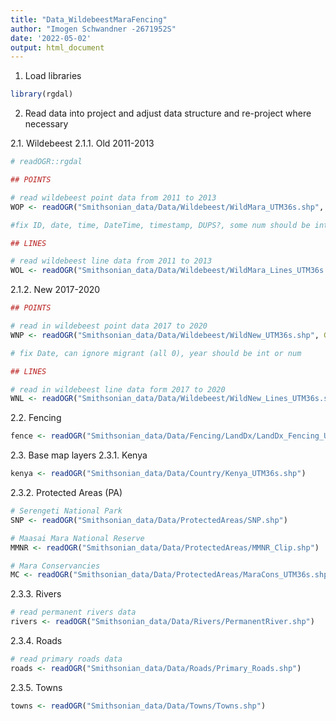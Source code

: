 ```yaml
---
title: "Data_WildebeestMaraFencing"
author: "Imogen Schwandner -2671952S"
date: '2022-05-02'
output: html_document
---
```



1. Load libraries

```r
library(rgdal)
```


2. Read data into project and adjust data structure and re-project where necessary

2.1. Wildebeest
2.1.1. Old 2011-2013

```r
# readOGR::rgdal

## POINTS

# read wildebeest point data from 2011 to 2013
WOP <- readOGR("Smithsonian_data/Data/Wildebeest/WildMara_UTM36s.shp", GDAL1_integer64_policy = TRUE)

#fix ID, date, time, DateTime, timestamp, DUPS?, some num should be int??

```
```r
## LINES

# read wildebeest line data from 2011 to 2013
WOL <- readOGR("Smithsonian_data/Data/Wildebeest/WildMara_Lines_UTM36s.shp")

```



2.1.2. New 2017-2020

```r
## POINTS

# read in wildebeest point data 2017 to 2020
WNP <- readOGR("Smithsonian_data/Data/Wildebeest/WildNew_UTM36s.shp", GDAL1_integer64_policy = TRUE)

# fix Date, can ignore migrant (all 0), year should be int or num
```

```r
## LINES

# read in wildebeest line data form 2017 to 2020
WNL <- readOGR("Smithsonian_data/Data/Wildebeest/WildNew_Lines_UTM36s.shp")
```

2.2. Fencing

```r
fence <- readOGR("Smithsonian_data/Data/Fencing/LandDx/LandDx_Fencing_UTM36s_WGS84.shp")
```

2.3. Base map layers
2.3.1. Kenya

```r
kenya <- readOGR("Smithsonian_data/Data/Country/Kenya_UTM36s.shp")
```

2.3.2. Protected Areas (PA)

```r
# Serengeti National Park
SNP <- readOGR("Smithsonian_data/Data/ProtectedAreas/SNP.shp")
```
```r
# Maasai Mara National Reserve
MMNR <- readOGR("Smithsonian_data/Data/ProtectedAreas/MMNR_Clip.shp")
```
```r
# Mara Conservancies
MC <- readOGR("Smithsonian_data/Data/ProtectedAreas/MaraCons_UTM36s.shp")
```


2.3.3. Rivers

```r
# read permanent rivers data
rivers <- readOGR("Smithsonian_data/Data/Rivers/PermanentRiver.shp")
```

2.3.4. Roads

```r
# read primary roads data
roads <- readOGR("Smithsonian_data/Data/Roads/Primary_Roads.shp")
```

2.3.5. Towns

```r
towns <- readOGR("Smithsonian_data/Data/Towns/Towns.shp")
```

